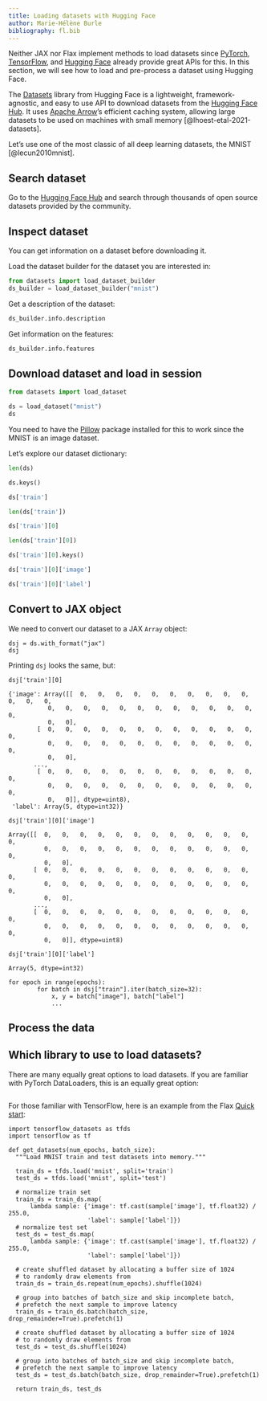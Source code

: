 ```yaml
---
title: Loading datasets with Hugging Face
author: Marie-Hélène Burle
bibliography: fl.bib
---
```


:::{.def}

Neither JAX nor Flax implement methods to load datasets since [PyTorch](https://github.com/pytorch/pytorch), [TensorFlow](https://github.com/tensorflow/datasets), and [Hugging Face](https://github.com/huggingface/datasets) already provide great APIs for this. In this section, we will see how to load and pre-process a dataset using Hugging Face.

:::

The [Datasets](https://github.com/huggingface/datasets) library from Hugging Face is a lightweight, framework-agnostic, and easy to use API to download datasets from the [Hugging Face Hub](https://huggingface.co/datasets). It uses [Apache Arrow](https://arrow.apache.org/)'s efficient caching system, allowing large datasets to be used on machines with small memory [@lhoest-etal-2021-datasets].

Let's use one of the most classic of all deep learning datasets, the MNIST [@lecun2010mnist].

## Search dataset

Go to the [Hugging Face Hub](https://huggingface.co/datasets) and search through thousands of open source datasets provided by the community.

## Inspect dataset

You can get information on a dataset before downloading it.

Load the dataset builder for the dataset you are interested in:

```python
from datasets import load_dataset_builder
ds_builder = load_dataset_builder("mnist")
```

Get a description of the dataset:

```python
ds_builder.info.description
```

Get information on the features:

```python
ds_builder.info.features
```

## Download dataset and load in session

```python
from datasets import load_dataset

ds = load_dataset("mnist")
ds
```

:::{.note}

You need to have the [Pillow](https://python-pillow.org/) package installed for this to work since the MNIST is an image dataset.

:::

Let's explore our dataset dictionary:

```python
len(ds)
```

```python
ds.keys()
```

```python
ds['train']
```

```python
len(ds['train'])
```

```python
ds['train'][0]
```

```python
len(ds['train'][0])
```

```python
ds['train'][0].keys()
```

```python
ds['train'][0]['image']
```

```python
ds['train'][0]['label']
```

## Convert to JAX object

We need to convert our dataset to a JAX `Array` object:

```.python
dsj = ds.with_format("jax")
dsj
```

Printing `dsj` looks the same, but:

```.python
dsj['train'][0]
```

```
{'image': Array([[  0,   0,   0,   0,   0,   0,   0,   0,   0,   0,   0,   0,   0,
           0,   0,   0,   0,   0,   0,   0,   0,   0,   0,   0,   0,   0,
           0,   0],
        [  0,   0,   0,   0,   0,   0,   0,   0,   0,   0,   0,   0,   0,
           0,   0,   0,   0,   0,   0,   0,   0,   0,   0,   0,   0,   0,
           0,   0],
       ...,
        [  0,   0,   0,   0,   0,   0,   0,   0,   0,   0,   0,   0,   0,
           0,   0,   0,   0,   0,   0,   0,   0,   0,   0,   0,   0,   0,
           0,   0]], dtype=uint8),
 'label': Array(5, dtype=int32)}
```

```.python
dsj['train'][0]['image']
```

```
Array([[  0,   0,   0,   0,   0,   0,   0,   0,   0,   0,   0,   0,   0,
          0,   0,   0,   0,   0,   0,   0,   0,   0,   0,   0,   0,   0,
          0,   0],
       [  0,   0,   0,   0,   0,   0,   0,   0,   0,   0,   0,   0,   0,
          0,   0,   0,   0,   0,   0,   0,   0,   0,   0,   0,   0,   0,
          0,   0],
       ...,
       [  0,   0,   0,   0,   0,   0,   0,   0,   0,   0,   0,   0,   0,
          0,   0,   0,   0,   0,   0,   0,   0,   0,   0,   0,   0,   0,
          0,   0]], dtype=uint8)
```

```.python
dsj['train'][0]['label']
```

```
Array(5, dtype=int32)
```


```.python
for epoch in range(epochs):
        for batch in dsj["train"].iter(batch_size=32):
            x, y = batch["image"], batch["label"]
            ...
```

## Process the data

:::{.info}

## Which library to use to load datasets?

There are many equally great options to load datasets. If you are familiar with PyTorch DataLoaders, this is an equally great option:

```.python

```

For those familiar with TensorFlow, here is an example from the Flax [Quick start](https://flax.readthedocs.io/en/latest/quick_start.html):

```.python
import tensorflow_datasets as tfds
import tensorflow as tf

def get_datasets(num_epochs, batch_size):
  """Load MNIST train and test datasets into memory."""
  
  train_ds = tfds.load('mnist', split='train')
  test_ds = tfds.load('mnist', split='test')

  # normalize train set
  train_ds = train_ds.map(
      lambda sample: {'image': tf.cast(sample['image'], tf.float32) / 255.0,
                      'label': sample['label']})
  # normalize test set
  test_ds = test_ds.map(
      lambda sample: {'image': tf.cast(sample['image'], tf.float32) / 255.0,
                      'label': sample['label']})
  
  # create shuffled dataset by allocating a buffer size of 1024
  # to randomly draw elements from
  train_ds = train_ds.repeat(num_epochs).shuffle(1024)

  # group into batches of batch_size and skip incomplete batch,
  # prefetch the next sample to improve latency
  train_ds = train_ds.batch(batch_size, drop_remainder=True).prefetch(1)

  # create shuffled dataset by allocating a buffer size of 1024
  # to randomly draw elements from
  test_ds = test_ds.shuffle(1024)

  # group into batches of batch_size and skip incomplete batch,
  # prefetch the next sample to improve latency
  test_ds = test_ds.batch(batch_size, drop_remainder=True).prefetch(1)

  return train_ds, test_ds
```

:::
